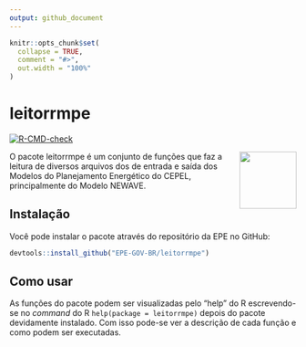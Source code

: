 ```yaml
---
output: github_document
---
```


<!-- README.md is generated from README.Rmd. Please edit that file -->

```r
knitr::opts_chunk$set(
  collapse = TRUE,
  comment = "#>",
  out.width = "100%"
)
```

# leitorrmpe

<!-- badges: start -->

[![R-CMD-check](https://github.com/EPE-GOV-BR/leitorrmpe/actions/workflows/R-CMD-check.yaml/badge.svg)](https://github.com/EPE-GOV-BR/leitorrmpe/actions/workflows/R-CMD-check.yaml)
<!-- badges: end -->

<img src="man/figures/logo.png" align="right" height="100" />

O pacote leitorrmpe é um conjunto de funções que faz a leitura de diversos arquivos dos de entrada e saída dos Modelos do Planejamento Energético do CEPEL, principalmente do Modelo NEWAVE.

## Instalação

Você pode instalar o pacote através do repositório da EPE no GitHub:

``` r
devtools::install_github("EPE-GOV-BR/leitorrmpe")
```

## Como usar

As funções do pacote podem ser visualizadas pelo "help" do R escrevendo-se no *command* do R `help(package = leitorrmpe)` depois do pacote devidamente instalado. Com isso pode-se ver a descrição de cada função e como podem ser executadas.
